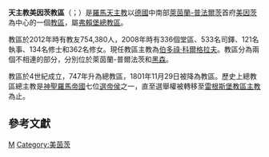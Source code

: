 {{noteTA|G1=德国地名}}
{{Infobox Roman Catholic diocese 
|jurisdiction     = 教區
|name             = 美因茨
|latin= Dioecesis Moguntinus
|border = catholic
|image =MainzerDom sw new.jpg
|caption =  美因茨主教座堂
|location = [[德國|德國]] 
|territory =
|population =  754,380
|rite = [[罗马礼|罗马礼]]
|patron =[[都爾的聖瑪爾定|都爾的聖瑪爾定]]
|province = 弗賴堡
|established = 4世紀
|cathedral = [[美因茨主教座堂|美因茨主教座堂]]
|co-cathedral = 
|leadership = 主教 
|website = http://www.bistum-mainz.de/
|pope = {{incumbent pope}}
|ordinary = [[伯多祿·科爾格拉夫|伯多祿·科爾格拉夫]] 
|coadjutor bishop = 
|auxiliary = 
|emeritus = 
|map = [[File:Karte_Bistum_Mainz.png|250px]]
|map_caption = 美因茨教區管轄圖
}}
'''天主教美因茨教區'''（{{lang-la|Dioecesis Moguntinus}}；{{lang-de|Bistum Mainz}}）是[[羅馬天主教|羅馬天主教]]以[[德國|德國]]中南部[[萊茵蘭-普法爾茨|萊茵蘭-普法爾茨]]首府[[美因茨|美因茨]]為中心的一個[[教區|教區]]，屬[[天主教弗賴堡總教區|弗賴堡總教區]]。

教區於2012年時有教友754,380人，2008年時有336個堂區、533名司鐸、121名執事、134名修士和362名修女。現任教區主教為[[伯多祿·科爾格拉夫|伯多祿·科爾格拉夫]]。教區分為兩個不相連的部分，分別位於萊茵蘭-普爾法茨和[[黑森|黑森]]。

教區於4世紀成立，747年升為總教區，1801年11月29日被降為教區。歷史上總教區總主教是[[神聖羅馬帝國|神聖羅馬帝國]]七位[[選帝侯|選帝侯]]之一，直至選舉權被轉移至[[天主教雷根斯堡教區|雷根斯堡教區主教]]為止。

== 參考文獻 ==
{{reflist}}

{{德國天主教教區}}

{{Authority control}}
[[Category:德國天主教教區|M]]
[[Category:美茵茨|Category:美茵茨]]